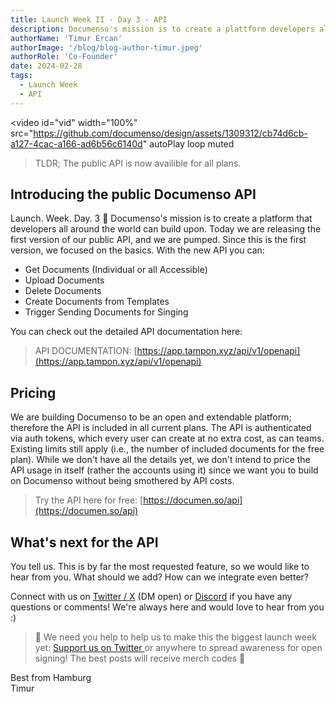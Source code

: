 ```yaml
---
title: Launch Week II - Day 3 - API
description: Documenso's mission is to create a plattform developers all around the world can build upon. Today we are releasing the first version of our public API, included in all plans!
authorName: 'Timur Ercan'
authorImage: '/blog/blog-author-timur.jpeg'
authorRole: 'Co-Founder'
date: 2024-02-28
tags:
  - Launch Week
  - API
---
```


<video
  id="vid"
  width="100%"
  src="https://github.com/documenso/design/assets/1309312/cb74d6cb-a127-4cac-a166-ad6b56c6140d"
  autoPlay
  loop
  muted
></video>

> TLDR; The public API is now availible for all plans.

## Introducing the public Documenso API

Launch. Week. Day. 3 🎉 Documenso's mission is to create a platform that developers all around the world can build upon. Today we are releasing the first version of our public API, and we are pumped. Since this is the first version, we focused on the basics. With the new API you can:

- Get Documents (Individual or all Accessible)
- Upload Documents
- Delete Documents
- Create Documents from Templates
- Trigger Sending Documents for Singing

You can check out the detailed API documentation here:

> API DOCUMENTATION: [https://app.tampon.xyz/api/v1/openapi](https://app.tampon.xyz/api/v1/openapi)

## Pricing

We are building Documenso to be an open and extendable platform; therefore the API is included in all current plans. The API is authenticated via auth tokens, which every user can create at no extra cost, as can teams. Existing limits still apply (i.e., the number of included documents for the free plan). While we don't have all the details yet, we don't intend to price the API usage in itself (rather the accounts using it) since we want you to build on Documenso without being smothered by API costs.

> Try the API here for free: [https://documen.so/api](https://documen.so/api)

## What's next for the API

You tell us. This is by far the most requested feature, so we would like to hear from you. What should we add? How can we integrate even better?

Connect with us on [Twitter / X](https://twitter.com/eltimuro) (DM open) or [Discord](https://documen.so/discord) if you have any questions or comments! We're always here and would love to hear from you :)

> 🚨 We need you help to help us to make this the biggest launch week yet: <a href="https://twitter.com/intent/tweet?text=It's @Documenso Launch Week Day 3! The public API is here 👀 Check it out https://documen.so/day3"> Support us on Twitter </a> or anywhere to spread awareness for open signing! The best posts will receive merch codes 👀

Best from Hamburg\
Timur
